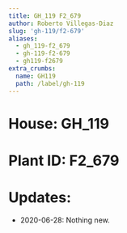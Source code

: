 ```yaml
---
title: GH_119 F2_679
author: Roberto Villegas-Diaz
slug: 'gh-119/f2-679'
aliases:
  - gh_119-f2_679
  - gh-119-f2-679
  - gh119-f2679
extra_crumbs:
  name: GH119
  path: /label/gh-119
---
```


# **House**: GH_119
# **Plant ID**: F2_679
# **Updates**: 
 - 2020-06-28: Nothing new.
